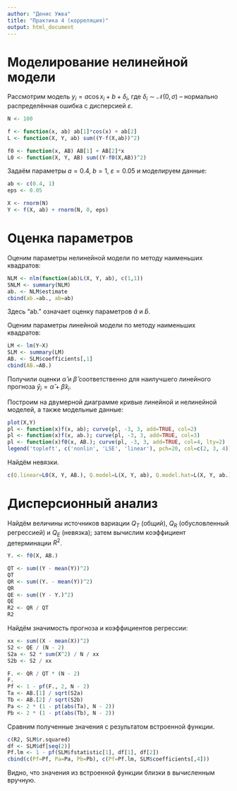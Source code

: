 ```yaml
---
author: "Денис Ужва"
title: "Практика 4 (корреляция)"
output: html_document
---
```





# Моделирование нелинейной модели

Рассмотрим модель $y_i = a \cos x_i + b + \delta_i$, где $\delta_i \sim \mathcal{N}(0, \sigma)$ -- нормально распределённая ошибка с дисперсией $\varepsilon$.

```r
N <- 100

f <- function(x, ab) ab[1]*cos(x) + ab[2]
L <- function(X, Y, ab) sum((Y-f(X,ab))^2)

f0 <- function(x, AB) AB[1] + AB[2]*x
L0 <- function(X, Y, AB) sum((Y-f0(X,AB))^2)
```

Задаём параметры $a = 0.4, \ b = 1, \ \varepsilon = 0.05$ и моделируем данные:

```r
ab <- c(0.4, 1)
eps <- 0.05

X <- rnorm(N)
Y <- f(X, ab) + rnorm(N, 0, eps)
```


# Оценка параметров

Оценим параметры нелинейной модели по методу наименьших квадратов:

```r
NLM <- nlm(function(ab)L(X, Y, ab), c(1,1))
SNLM <- summary(NLM)
ab. <- NLM$estimate
cbind(ab.=ab., ab=ab)
```

Здесь "ab." означает оценку параметров $\hat{a}$ и $\hat{b}$. 

Оценим параметры линейной модели по методу наименьших квадратов:

```r
LM <- lm(Y~X)
SLM <- summary(LM)
AB. <- SLM$coefficients[,1]
cbind(AB.=AB.)
```

Получили оценки $\hat{\alpha}$ и $\hat{\beta}$ соответственно для наилучшего линейного прогноза $\hat{y}_i = \hat{\alpha} + \hat{\beta}x_i$.

Построим на двумерной диаграмме кривые линейной и нелинейной моделей, а также модельные данные:

```r
plot(X,Y)
pl <- function(x)f(x, ab); curve(pl, -3, 3, add=TRUE, col=2)
pl <- function(x)f(x, ab.); curve(pl, -3, 3, add=TRUE, col=3)
pl <- function(x)f0(x, AB.); curve(pl, -3, 3, add=TRUE, col=4, lty=2)
legend('topleft', c('nonlin', 'LSE', 'linear'), pch=20, col=c(2, 3, 4))
```

Найдём невязки.

```r
c(Q.linear=L0(X, Y, AB.), Q.model=L(X, Y, ab), Q.model.hat=L(X, Y, ab.))
```


# Дисперсионный анализ

Найдём величины источников вариации $Q_T$ (общий), $Q_R$ (обусловленный регрессией) и $Q_E$ (невязка); затем вычислим коэффициент детерминации $R^2$.

```r
Y. <- f0(X, AB.)

QT <- sum((Y - mean(Y))^2)
QT
QR <- sum((Y. - mean(Y))^2)
QR
QE <- sum((Y - Y.)^2)
QE
R2 <- QR / QT
R2
```

Найдём значимость прогноза и коэффициентов регрессии:

```r
xx <- sum((X - mean(X))^2)
S2 <- QE / (N - 2)
S2a <- S2 * sum(X^2) / N / xx
S2b <- S2 / xx

F. <- QR / QT * (N - 2)
F.
Pf <- 1 - pf(F., 2, N - 2)
Ta <- AB.[1] / sqrt(S2a)
Tb <- AB.[2] / sqrt(S2b)
Pa <- 2 * (1 - pt(abs(Ta), N - 2))
Pb <- 2 * (1 - pt(abs(Tb), N - 2))
```

Сравним полученные значения с результатом встроенной функции.

```r
c(R2, SLM$r.squared)
df <- SLM$df[seq(2)]
Pf.lm <- 1 - pf(SLM$fstatistic[1], df[1], df[2])
cbind(c(Pf=Pf, Pa=Pa, Pb=Pb), c(Pf=Pf.lm, SLM$coefficients[,4]))
```

Видно, что значения из встроенной функции близки в вычисленным вручную.